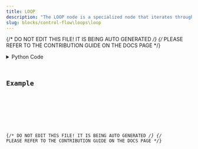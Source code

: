 ```yaml
---
title: LOOP
description: "The LOOP node is a specialized node that iterates through the body nodes for a given number of times."
slug: blocks/control-flow\loops\loop
---
```


{/* DO NOT EDIT THIS FILE! IT IS BEING AUTO GENERATED */}
{/* PLEASE REFER TO THE CONTRIBUTION GUIDE ON THE DOCS PAGE */}


<PythonDocsDisplay docstring={docstring} />
<details>
<summary>Python Code</summary>



<Code code={pythonCode} lang="py" wrap theme="dracula" />

[Find this Flojoy Block on GitHub](https://github.com/flojoy-ai/blocks/blob/main/blocks/CONTROL_FLOW\LOOPS\LOOP/LOOP.py)

</details>

## Example


<GetHelpWidget />


<AppDisplay app={app} blockName="LOOP" client:visible />


<Example />

{/* DO NOT EDIT THIS FILE! IT IS BEING AUTO GENERATED */}
{/* PLEASE REFER TO THE CONTRIBUTION GUIDE ON THE DOCS PAGE */}
